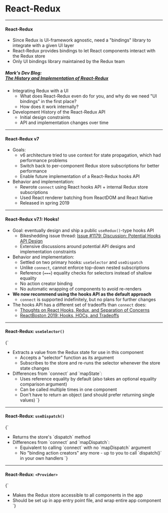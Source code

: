 <!-- prettier-ignore-start -->

<!-- prettier-ignore-end -->

# React-Redux


---

#### React-Redux

- Since Redux is UI-framework agnostic, need a "bindings" library to integrate with a given UI layer
- React-Redux provides bindings to let React components interact with the Redux store
- Only UI bindings library maintained by the Redux team

##### Mark's Dev Blog: <br /> **[The History and Implementation of React-Redux](https://blog.isquaredsoftware.com/2018/11/react-redux-history-implementation/)**

- Integrating Redux with a UI
  - What does React-Redux even do for you, and why do we need "UI bindings" in the first place?
  - How does it work internally?
- Development History of the React-Redux API
  - Initial design constraints
  - API and implementation changes over time

---

#### React-Redux v7

- Goals:
  - v6 architecture tried to use context for state propagation, which had performance problems
  - Switch back to per-component Redux store subscriptions for better performance
  - Enable future implementation of a React-Redux hooks API
- Behavior and implementation:
  - Rewrote `connect` using React hooks API + internal Redux store subscriptions
  - Used React renderer batching from ReactDOM and React Native
  - Released in spring 2019

---

#### React-Redux v7.1: Hooks!

- Goal: eventually design and ship a public `useRedux()`-type hooks API
  - Bikeshedding issue thread: [Issue #1179: Discussion: Potential Hooks API Design](https://github.com/reduxjs/react-redux/issues/1179)
  - Extensive discussions around potential API designs and implementation constraints
- Behavior and implementation:
  - Settled on two primary hooks: `useSelector` and `useDispatch`
  - Unlike `connect`, cannot enforce top-down nested subscriptions
  - Reference (`===`) equality checks for selectors instead of shallow equality
  - No action creator binding
  - No automatic wrapping of components to avoid re-renders
- **We now recommend using the hooks API as the default approach**
  - `connect` is supported indefinitely, but no plans for further changes
- The hooks API has a different set of tradeoffs than `connect` does:
  - [Thoughts on React Hooks, Redux, and Separation of Concerns](https://blog.isquaredsoftware.com/2019/07/blogged-answers-thoughts-on-hooks/)
  - [ReactBoston 2019: Hooks, HOCs, and Tradeoffs](https://blog.isquaredsoftware.com/2019/09/presentation-hooks-hocs-tradeoffs/)

---


#### React-Redux: `useSelector()`

<LeftCodeRightMarkdown leftSource={useSelector}>{`
- Extracts a value from the Redux state for use in this component
  - Accepts a "selector" function as its argument
  - Subscribes to the store and re-runs the selector whenever the store state changes
- Differences from \`connect\` and \`mapState\`:
  - Uses reference equality by default (also takes an optional equality comparison argument)
  - Can be called multiple times in one component
  - Don't have to return an object (and should prefer returning single values)
`}</LeftCodeRightMarkdown>

---


#### React-Redux: `useDispatch()`

<LeftCodeRightMarkdown leftSource={useDispatch}>{`
- Returns the store's \`dispatch\` method
- Differences from \`connect\` and \`mapDispatch\`:
  - Equivalent to calling \`connect\` with no \`mapDispatch\` argument
  - No "binding action creators" any more - up to you to call \`dispatch()\` in your own handlers
`}</LeftCodeRightMarkdown>

---


#### React-Redux: `<Provider>`

<LeftCodeRightMarkdown leftSource={provider}>{`
- Makes the Redux store accessible to all components in the app
- Should be set up in app entry point file, and wrap entire app component
`}</LeftCodeRightMarkdown>
